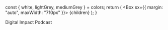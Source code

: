 
  const { white, lightGrey, mediumGrey } = colors;
  return (
    <Layout>
      <Head>
        <title>OpenArchive: News</title>
      </Head>
      <PageSection backgroundColor={white}>
        <Box sx={{ margin: "auto", maxWidth: "710px" }}>
          <MDXProvider components={MarkdownComponents}>{children}</MDXProvider>
        </Box>
      </PageSection>
    </Layout>
  );
}

[comment]: # "↓↓↓ Editable ↓↓↓"

Digital Impact Podcast

